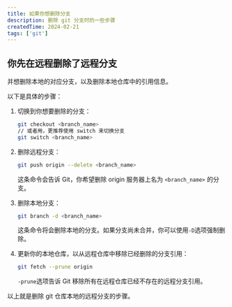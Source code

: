 ```yaml
---
title: 如果你想删除分支
description: 删除 git 分支时的一些步骤
createdTime: 2024-02-21
tags: ['git']
---
```


## 你先在远程删除了远程分支

并想删除本地的对应分支，以及删除本地仓库中的引用信息。

以下是具体的步骤：

1. 切换到你想要删除的分支：

    ```bash
    git checkout <branch_name>
    // 或者用，更推荐使用 switch 来切换分支
    git switch <branch_name>
    ```

2. 删除远程分支：

    ```bash
    git push origin --delete <branch_name>
    ```

    这条命令会告诉 Git，你希望删除 origin 服务器上名为 `<branch_name>` 的分支。

3. 删除本地分支：

    ```bash
    git branch -d <branch_name>
    ```

    这条命令将会删除本地的分支。如果分支尚未合并，你可以使用`-D`选项强制删除。

4. 更新你的本地仓库，以从远程仓库中移除已经删除的分支引用：

    ```bash
    git fetch --prune origin

    ```

    `-prune`选项告诉 Git 移除所有在远程仓库已经不存在的远程分支引用。

以上就是删除 git 仓库本地的远程分支的步骤。